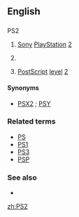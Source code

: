 {{also|PS/2}}
==English==
{{wikipedia|PS2 (disambiguation)}}
==={{initialism}}===
;PS2

# {{video gaming}} [[Sony]] [[PlayStation]] [[2]]
# {{computers}} {{misspelling of|PS/2}}
# {{software|publishing|typography}} [[PostScript]] [[level]] [[2]]

====Synonyms====
* {{sense|Sony}} [[PSX2]] {{qualifier|dated|rare|slang}} ; [[PSY]] {{qualifier|dated|rare|slang}}

===Related terms===
* [[PS]]
* [[PS1]]
* [[PS3]]
* [[PSP]]

===See also===
* {{pedia|Sony PlayStation 2}}

[[zh:PS2]]